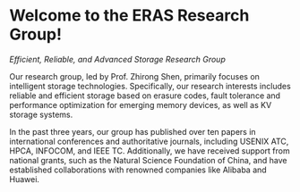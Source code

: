 # Welcome to the ERAS Research Group!

*Efficient, Reliable, and Advanced Storage Research Group*

Our research group, led by Prof. Zhirong Shen, primarily focuses on intelligent storage technologies. Specifically, our research interests includes reliable and efficient storage based on erasure codes, fault tolerance and performance optimization for emerging memory devices, as well as KV storage systems.

In the past three years, our group has published over ten papers in international conferences and authoritative journals, including USENIX ATC, HPCA, INFOCOM, and IEEE TC. Additionally, we have received support from national grants, such as the Natural Science Foundation of China, and have established collaborations with renowned companies like Alibaba and Huawei.

<HomeCarousel />